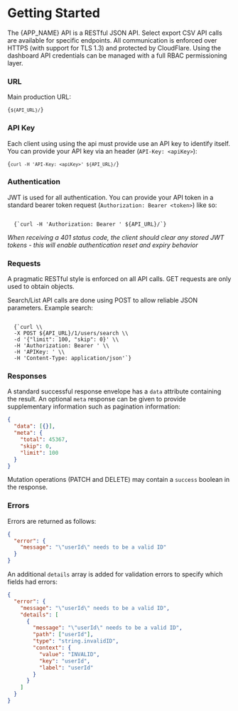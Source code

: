 

# Getting Started

The {APP_NAME} API is a RESTful JSON API. Select export CSV API calls are
available for specific endpoints. All communication is enforced over HTTPS (with
support for TLS 1.3) and protected by CloudFlare. Using the dashboard API
credentials can be managed with a full RBAC permissioning layer.

### URL

Main production URL:

<Code>{`${API_URL}/`}</Code>

### API Key

Each client using using the api must provide use an API key to identify itself.
You can provide your API key via an header (`API-Key: <apiKey>`):

<Code language="bash">{`curl -H 'API-Key: <apiKey>' ${API_URL}/`}</Code>

### Authentication

JWT is used for all authentication. You can provide your API token in a standard
bearer token request (`Authorization: Bearer <token>`) like so:

<Code language="bash">
  {`curl -H 'Authorization: Bearer <token>' ${API_URL}/`}
</Code>

_When receiving a 401 status code, the client should clear any stored JWT
tokens - this will enable authentication reset and expiry behavior_

### Requests

A pragmatic RESTful style is enforced on all API calls. GET requests are only
used to obtain objects.

Search/List API calls are done using POST to allow reliable JSON parameters.
Example search:

<Code language="bash">
  {`curl \\
  -X POST ${API_URL}/1/users/search \\
  -d '{"limit": 100, "skip": 0}' \\
  -H 'Authorization: Bearer <token>' \\
  -H 'APIKey: <apikey>' \\
  -H 'Content-Type: application/json'`}
</Code>

### Responses

A standard successful response envelope has a `data` attribute containing the
result. An optional `meta` response can be given to provide supplementary
information such as pagination information:

```json
{
  "data": [{}],
  "meta": {
    "total": 45367,
    "skip": 0,
    "limit": 100
  }
}
```

Mutation operations (PATCH and DELETE) may contain a `success` boolean in the
response.

### Errors

Errors are returned as follows:

```json
{
  "error": {
    "message": "\"userId\" needs to be a valid ID"
  }
}
```

An additional `details` array is added for validation errors to specify which
fields had errors:

```json
{
  "error": {
    "message": "\"userId\" needs to be a valid ID",
    "details": [
      {
        "message": "\"userId\" needs to be a valid ID",
        "path": ["userId"],
        "type": "string.invalidID",
        "context": {
          "value": "INVALID",
          "key": "userId",
          "label": "userId"
        }
      }
    ]
  }
}
```
